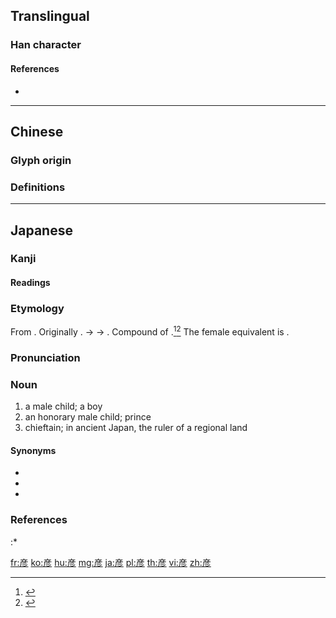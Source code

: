 {{character info/new}}
{{also|彥}}
==Translingual==

===Han character===
{{Han char|rn=59|rad=彡|as=06|sn=9|four=|canj=YHHHH|ids=⿸产彡}}

====References====
* {{Han ref|kx=0363.131|dkj=09981|hdz=20854.090|uh=5F66|ud=24422}}

----

==Chinese==

===Glyph origin===
{{Han etym}}

===Definitions===
{{zh-see|彥}}

----

==Japanese==

===Kanji===
{{ja-kanji|grade=n|rs=彡06}}

====Readings====
{{ja-readings
|goon=[[げん]] (gen)
|kanon=[[げん]] (gen)
|kun=[[ひこ]] (hiko)
}}

===Etymology===
{{ja-kanjitab|ひこ|yomi=k}}
From {{etyl|ojp|ja|sort=ひこ}}. Originally {{IPAchar|/pi<sub>1</sub>ko<sub>1</sub>/}}. {{IPAchar|*[piko]}} → {{IPAchar|[ɸiko]}} → {{IPAchar|[hiko]}}. Compound of {{compound|lang=ja|sort=ひこ|日|tr1=hi|t1=sun|子|tr2=ko|t2=child; boy}}.<ref name="KDJ">{{R:Kokugo Dai Jiten}}</ref><ref name="DJR">{{R:Daijirin}}</ref> The female equivalent is {{m|ja|姫|tr=hime}}.

===Pronunciation===
{{ja-pron|yomi=k|ひこ|acc=2|acc_ref=DJR|acc2=0|acc2_ref=DJR}}

===Noun===
{{ja-noun|ひこ}}

# a male child; a boy
# an honorary male child; prince
# chieftain; in ancient Japan, the ruler of a regional land

====Synonyms====
* {{ja-r|王子|おうこ}}
* {{ja-r|王|おう}}
* {{ja-r|若君|わかぎみ}}

===References===
<references/>
:* {{cite-book
|last=Ishihara
|first=Michihiro
|authorlink=
|coauthors=
|title=Shintei Gishi Wajinden: Chūgoku Seishi Nihonden (1)
|origyear=c. 3rd century
|date=1985-05-16
|pages=105-106

|publisher=Iwanami Shoten
|location=Tōkyō
|language=Japanese
|isbn=4-00-334011-6
}}

[[fr:彦]]
[[ko:彦]]
[[hu:彦]]
[[mg:彦]]
[[ja:彦]]
[[pl:彦]]
[[th:彦]]
[[vi:彦]]
[[zh:彦]]